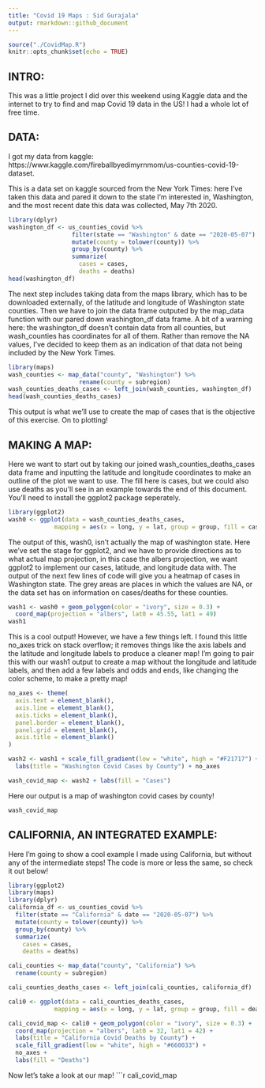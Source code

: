 ```yaml
---
title: "Covid 19 Maps : Sid Gurajala"
output: rmarkdown::github_document
---
```


```r
source("./CovidMap.R")
knitr::opts_chunk$set(echo = TRUE)
```

## INTRO: 
This was a little project I did over this weekend using Kaggle data and the internet to try to find and map Covid 19 data in the US! I had a whole lot of free time. 

## DATA:
I got my data from kaggle: https://www.kaggle.com/fireballbyedimyrnmom/us-counties-covid-19-dataset.

This is a data set on kaggle sourced from the New York Times: here I've taken this data and pared it down to the state I'm interested in, Washington, and the most recent date this data was collected, May 7th 2020. 
```r
library(dplyr)
washington_df <- us_counties_covid %>% 
                  filter(state == "Washington" & date == "2020-05-07") %>% 
                  mutate(county = tolower(county)) %>% 
                  group_by(county) %>% 
                  summarize(
                    cases = cases,
                    deaths = deaths)
head(washington_df)
```

The next step includes taking data from the maps library, which has to be downloaded externally, of the latitude and longitude of Washington state counties. Then we have to join the data frame outputed by the map_data function with our pared down washington_df data frame. A bit of a warning here: the washington_df doesn't contain data from all counties, but wash_counties has coordinates for all of them. Rather than remove the NA values, I've decided to keep them as an indication of that data not being included by the New York Times. 

```r
library(maps)
wash_counties <- map_data("county", "Washington") %>% 
                    rename(county = subregion)
wash_counties_deaths_cases <- left_join(wash_counties, washington_df)
head(wash_counties_deaths_cases)
```

This output is what we'll use to create the map of cases that is the objective of this exercise. On to plotting!

## MAKING A MAP:
Here we want to start out by taking our joined wash_counties_deaths_cases data frame and inputting the latitude and longitude coordinates to make an outline of the plot we want to use. The fill here is cases, but we could also use deaths as you'll see in an example towards the end of this document. You'll need to install the ggplot2 package seperately. 
``` r
library(ggplot2)
wash0 <- ggplot(data = wash_counties_deaths_cases,
             mapping = aes(x = long, y = lat, group = group, fill = cases))
```

The output of this, wash0, isn't actually the map of washington state. Here we've set the stage for ggplot2, and we have to provide directions as to what actual map projection, in this case the albers projection, we want ggplot2 to implement our cases, latitude, and longitude data with. The output of the next few lines of code will give you a heatmap of cases in Washington state. The grey areas are places in which the values are NA, or the data set has on information on cases/deaths for these counties. 
``` r
wash1 <- wash0 + geom_polygon(color = "ivory", size = 0.3) +
  coord_map(projection = "albers", lat0 = 45.55, lat1 = 49)
wash1
```

This is a cool output! However, we have a few things left. I found this little no_axes trick on stack overflow; it removes things like the axis labels and the latitude and longitude labels to produce a cleaner map! I'm going to pair this with our wash1 output to create a map without the longitude and latitude labels, and then add a few labels and odds and ends, like changing the color scheme, to make a pretty map! 
``` r
no_axes <- theme(
  axis.text = element_blank(),
  axis.line = element_blank(),
  axis.ticks = element_blank(),
  panel.border = element_blank(),
  panel.grid = element_blank(),
  axis.title = element_blank()
)

wash2 <- wash1 + scale_fill_gradient(low = "white", high = "#F21717") +
  labs(title = "Washington Covid Cases by County") + no_axes

wash_covid_map <- wash2 + labs(fill = "Cases")
```

Here our output is a map of washington covid cases by county! 
```r
wash_covid_map
```

## CALIFORNIA, AN INTEGRATED EXAMPLE: 

Here I'm going to show a cool example I made using California, but without any of the intermediate steps! The code is more or less the same, so check it out below! 
```r
library(ggplot2)
library(maps)
library(dplyr)
california_df <- us_counties_covid %>% 
  filter(state == "California" & date == "2020-05-07") %>% 
  mutate(county = tolower(county)) %>% 
  group_by(county) %>% 
  summarize(
    cases = cases,
    deaths = deaths)

cali_counties <- map_data("county", "California") %>% 
  rename(county = subregion)

cali_counties_deaths_cases <- left_join(cali_counties, california_df)

cali0 <- ggplot(data = cali_counties_deaths_cases,
             mapping = aes(x = long, y = lat, group = group, fill = deaths))

cali_covid_map <- cali0 + geom_polygon(color = "ivory", size = 0.3) +
  coord_map(projection = "albers", lat0 = 32, lat1 = 42) +
  labs(title = "California Covid Deaths by County") +
  scale_fill_gradient(low = "white", high = "#660033") +
  no_axes +
  labs(fill = "Deaths")
```

Now let's take a look at our map! 
```r
cali_covid_map